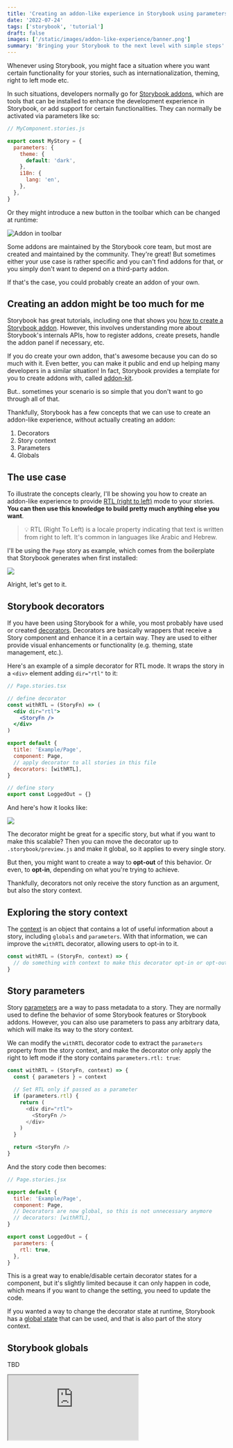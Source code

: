 ```yaml
---
title: 'Creating an addon-like experience in Storybook using parameters and globals'
date: '2022-07-24'
tags: ['storybook', 'tutorial']
draft: false
images: ['/static/images/addon-like-experience/banner.png']
summary: 'Bringing your Storybook to the next level with simple steps'
---
```


Whenever using Storybook, you might face a situation where you want certain functionality for your stories, such as internationalization, theming, right to left mode etc.

In such situations, developers normally go for [Storybook addons](https://storybook.js.org/addons/), which are tools that can be installed to enhance the development experience in Storybook, or add support for certain functionalities. They can normally be activated via parameters like so:

```js
// MyComponent.stories.js

export const MyStory = {
  parameters: {
    theme: {
      default: 'dark',
    },
    i18n: {
      lang: 'en',
    },
  },
}
```

Or they might introduce a new button in the toolbar which can be changed at runtime:

![Addon in toolbar](/static/images/addon-like-experience/addon-toolbar.png)

Some addons are maintained by the Storybook core team, but most are created and maintained by the community. They're great! But sometimes either your use case is rather specific and you can't find addons for that, or you simply don't want to depend on a third-party addon.

If that's the case, you could probably create an addon of your own.

## Creating an addon might be too much for me

Storybook has great tutorials, including one that shows you [how to create a Storybook addon](https://storybook.js.org/tutorials/create-an-addon/). However, this involves understanding more about Storybook's internals APIs, how to register addons, create presets, handle the addon panel if necessary, etc.

If you do create your own addon, that's awesome because you can do so much with it. Even better, you can make it public and end up helping many developers in a similar situation! In fact, Storybook provides a template for you to create addons with, called [addon-kit](https://github.com/storybookjs/addon-kit).

But.. sometimes your scenario is so simple that you don't want to go through all of that.

Thankfully, Storybook has a few concepts that we can use to create an addon-like experience, without actually creating an addon:

1. Decorators
2. Story context
3. Parameters
4. Globals

## The use case

To illustrate the concepts clearly, I'll be showing you how to create an addon-like experience to provide [RTL (right to left)](https://developer.mozilla.org/en-US/docs/Glossary/rtl) mode to your stories. **You can then use this knowledge to build pretty much anything else you want**.

> 💡 RTL (Right To Left) is a locale property indicating that text is written from right to left. It's common in languages like Arabic and Hebrew.

I'll be using the `Page` story as example, which comes from the boilerplate that Storybook generates when first installed:

![](/static/images/addon-like-experience/story-default.png)

Alright, let's get to it.

## Storybook decorators

If you have been using Storybook for a while, you most probably have used or created [decorators](https://storybook.js.org/docs/react/writing-stories/decorators). Decorators are basically wrappers that receive a Story component and enhance it in a certain way. They are used to either provide visual enhancements or functionality (e.g. theming, state management, etc.).

Here's an example of a simple decorator for RTL mode. It wraps the story in a `<div>` element adding `dir="rtl"` to it:

```jsx
// Page.stories.tsx

// define decorator
const withRTL = (StoryFn) => (
  <div dir="rtl">
    <StoryFn />
  </div>
)

export default {
  title: 'Example/Page',
  component: Page,
  // apply decorator to all stories in this file
  decorators: [withRTL],
}

// define story
export const LoggedOut = {}
```

And here's how it looks like:

![](/static/images/addon-like-experience/story-with-rtl.png)

The decorator might be great for a specific story, but what if you want to make this scalable? Then you can move the decorator up to `.storybook/preview.js` and make it global, so it applies to every single story.

But then, you might want to create a way to **opt-out** of this behavior. Or even, to **opt-in**, depending on what you're trying to achieve.

Thankfully, decorators not only receive the story function as an argument, but also the story context.

## Exploring the story context

The [context](https://storybook.js.org/docs/react/writing-stories/decorators#context-for-mocking) is an object that contains a lot of useful information about a story, including `globals` and `parameters`. With that information, we can improve the `withRTL` decorator, allowing users to opt-in to it.

```jsx
const withRTL = (StoryFn, context) => {
  // do something with context to make this decorator opt-in or opt-out
}
```

## Story parameters

Story [parameters](https://storybook.js.org/docs/react/writing-stories/parameters) are a way to pass metadata to a story. They are normally used to define the behavior of some Storybook features or Storybook addons. However, you can also use parameters to pass any arbitrary data, which will make its way to the story context.

We can modify the `withRTL` decorator code to extract the `parameters` property from the story context, and make the decorator only apply the right to left mode if the story contains `parameters.rtl: true`:

```js
const withRTL = (StoryFn, context) => {
  const { parameters } = context

  // Set RTL only if passed as a parameter
  if (parameters.rtl) {
    return (
      <div dir="rtl">
        <StoryFn />
      </div>
    )
  }

  return <StoryFn />
}
```

And the story code then becomes:

```jsx
// Page.stories.jsx

export default {
  title: 'Example/Page',
  component: Page,
  // Decorators are now global, so this is not unnecessary anymore
  // decorators: [withRTL],
}

export const LoggedOut = {
  parameters: {
    rtl: true,
  },
}
```

This is a great way to enable/disable certain decorator states for a component, but it's slightly limited because it can only happen in code, which means if you want to change the setting, you need to update the code.

If you wanted a way to change the decorator state at runtime, Storybook has a [global state](https://storybook.js.org/docs/react/writing-stories/globals) that can be used, and that is also part of the story context.

## Storybook globals

TBD

<iframe src="https://62e6a1f33aafd7bc933a7071-gvptdlivmi.chromatic.com/?path=/story/example-page--logged-out" />

## Conclusion

If you want to know more about the potential of Storybook and how to use it effectively in React projects, I created a [course](https://www.newline.co/courses/storybook-for-react-apps) that goes from the basics to complex features, with lots of pro tips in between.
